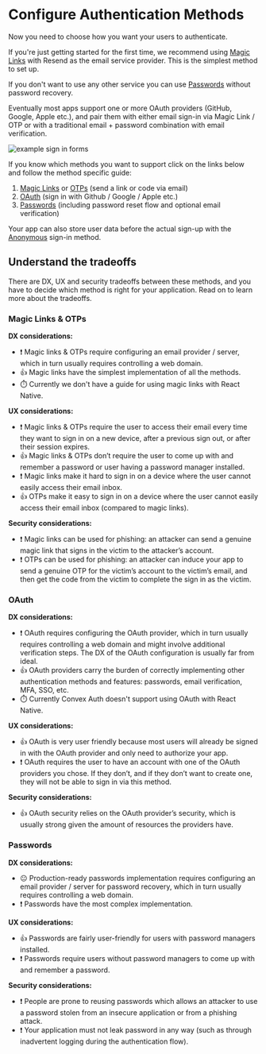 
# Configure Authentication Methods

Now you need to choose how you want your users to authenticate.

If you're just getting started for the first time, we recommend using
[Magic Links](/config/email) with Resend as the email service provider. This is
the simplest method to set up.

If you don't want to use any other service you can use
[Passwords](/config/passwords) without password recovery.

Eventually most apps support one or more OAuth providers (GitHub, Google, Apple
etc.), and pair them with either email sign-in via Magic Link / OTP or with a
traditional email + password combination with email verification.

<Image src={exampleForms} alt="example sign in forms" className="mx-auto" />

If you know which methods you want to support click on the links below and
follow the method specific guide:

1. [Magic Links](/config/email) or [OTPs](/config/otps) (send a link or code via
   email)
2. [OAuth](/config/oauth) (sign in with Github / Google / Apple etc.)
3. [Passwords](/config/passwords) (including password reset flow and optional
   email verification)

Your app can also store user data before the actual sign-up with the
[Anonymous](/config/anonymous) sign-in method.

## Understand the tradeoffs

There are DX, UX and security tradeoffs between these methods, and you have to
decide which method is right for your application. Read on to learn more about
the tradeoffs.

### Magic Links & OTPs

**DX considerations:**

- ❗️ Magic links & OTPs require configuring an email provider / server, which in
  turn usually requires controlling a web domain.
- 👍 Magic links have the simplest implementation of all the methods.
- ⏱️ Currently we don't have a guide for using magic links with React Native.

**UX considerations:**

- ❗️ Magic links & OTPs require the user to access their email every time they
  want to sign in on a new device, after a previous sign out, or after their
  session expires.
- 👍 Magic links & OTPs don’t require the user to come up with and remember a
  password or user having a password manager installed.
- ❗️ Magic links make it hard to sign in on a device where the user cannot
  easily access their email inbox.
- 👍 OTPs make it easy to sign in on a device where the user cannot easily
  access their email inbox (compared to magic links).

**Security considerations:**

- ❗️ Magic links can be used for phishing: an attacker can send a genuine magic
  link that signs in the victim to the attacker’s account.
- ❗️ OTPs can be used for phishing: an attacker can induce your app to send a
  genuine OTP for the victim’s account to the victim’s email, and then get the
  code from the victim to complete the sign in as the victim.

### OAuth

**DX considerations:**

- ❗️ OAuth requires configuring the OAuth provider, which in turn usually
  requires controlling a web domain and might involve additional verification
  steps. The DX of the OAuth configuration is usually far from ideal.
- 👍 OAuth providers carry the burden of correctly implementing other
  authentication methods and features: passwords, email verification, MFA, SSO,
  etc.
- ⏱️ Currently Convex Auth doesn't support using OAuth with React Native.

**UX considerations:**

- 👍 OAuth is very user friendly because most users will already be signed in
  with the OAuth provider and only need to authorize your app.
- ❗️ OAuth requires the user to have an account with one of the OAuth providers
  you chose. If they don’t, and if they don’t want to create one, they will not
  be able to sign in via this method.

**Security considerations:**

- 👍 OAuth security relies on the OAuth provider’s security, which is usually
  strong given the amount of resources the providers have.

### Passwords

**DX considerations:**

- 😐 Production-ready passwords implementation requires configuring an email
  provider / server for password recovery, which in turn usually requires
  controlling a web domain.
- ❗️ Passwords have the most complex implementation.

**UX considerations:**

- 👍 Passwords are fairly user-friendly for users with password managers
  installed.
- ❗️ Passwords require users without password managers to come up with and
  remember a password.

**Security considerations:**

- ❗️ People are prone to reusing passwords which allows an attacker to use a
  password stolen from an insecure application or from a phishing attack.
- ❗️ Your application must not leak password in any way (such as through
  inadvertent logging during the authentication flow).
